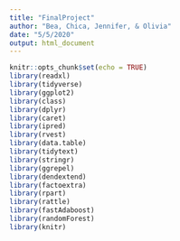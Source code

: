 ```yaml
---
title: "FinalProject"
author: "Bea, Chica, Jennifer, & Olivia"
date: "5/5/2020"
output: html_document
---
```


```r
knitr::opts_chunk$set(echo = TRUE)
library(readxl)
library(tidyverse)
library(ggplot2)
library(class)
library(dplyr)
library(caret)
library(ipred)
library(rvest)
library(data.table)
library(tidytext)
library(stringr)
library(ggrepel)
library(dendextend)
library(factoextra)
library(rpart)
library(rattle)
library(fastAdaboost)
library(randomForest)
library(knitr)
```


```r

```



